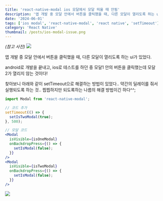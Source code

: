 ```yaml
---
title: 'react-native-modal ios 모달에서 모달 띄울 때 안됨'
description: '앱 개발 중 모달 안에서 버튼을 클릭했을 때, 다른 모달이 열리도록 하는 ui가 있었다.'
date: '2024-06-01'
tags: ['ios modal', 'react-native-modal', 'react native', 'setTimeout']
category: 'React Native'
thumbnail: /posts/ios-modal-issue.png
---
```


_(참고 사진)_
![](https://velog.velcdn.com/images/bbahna/post/7bd7ae1c-3b43-40ac-aad1-ad3bbd196bbc/image.png)

앱 개발 중 모달 안에서 버튼을 클릭했을 때, 다른 모달이 열리도록 하는 ui가 있었다.

android로 개발을 끝내고, ios로 테스트를 하던 중 모달1 안의 버튼을 클릭했는데 모달2가 열리지 않는 것이다!

찾아보니 아래와 같이 setTimeout으로 해결하는 방법이 있었다.. 약간의 딜레이를 줘서 실행되도록 하는 것.. 찝찝하지만 되도록하는 나름의 해결 방법이긴 하다^^;

```jsx
import Modal from 'react-native-modal';

// 코드 추가
setTimeout(() => {
  setIsTwoModal(true);
}, 500);

// 모달 코드
<Modal
  isVisible={isOneModal}
  onBackdropPress={() => {
    setIsModal(false);
  }}
/>
<Modal
  isVisible={isTwoModal}
  onBackdropPress={() => {
    setIsModal(false);
  }}
/>

```

![](https://velog.velcdn.com/images/bbahna/post/0b89efa3-5d84-4282-bb3f-7706908fe96e/image.png)

